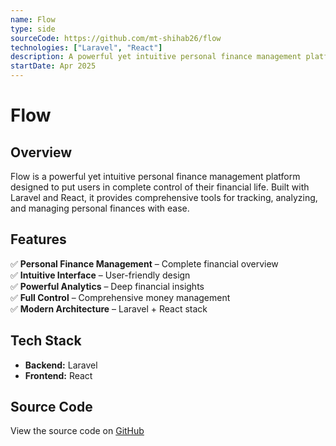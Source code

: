 ```yaml
---
name: Flow
type: side
sourceCode: https://github.com/mt-shihab26/flow
technologies: ["Laravel", "React"]
description: A powerful yet intuitive personal finance management platform that puts you in control of your money with Laravel & React
startDate: Apr 2025
---
```


# **Flow**

## **Overview**

Flow is a powerful yet intuitive personal finance management platform designed to put users in complete control of their financial life. Built with Laravel and React, it provides comprehensive tools for tracking, analyzing, and managing personal finances with ease.

## **Features**

✅ **Personal Finance Management** – Complete financial overview  
✅ **Intuitive Interface** – User-friendly design  
✅ **Powerful Analytics** – Deep financial insights  
✅ **Full Control** – Comprehensive money management  
✅ **Modern Architecture** – Laravel + React stack

## **Tech Stack**

- **Backend:** Laravel
- **Frontend:** React

## **Source Code**

View the source code on [GitHub](https://github.com/mt-shihab26/flow)